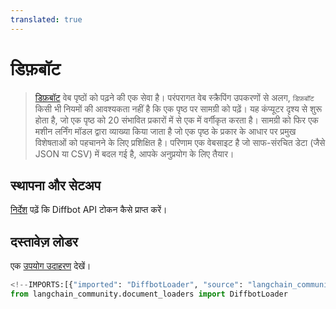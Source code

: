 ```yaml
---
translated: true
---
```


# डिफ़बॉट

>[डिफ़बॉट](https://docs.diffbot.com/docs) वेब पृष्ठों को पढ़ने की एक सेवा है। परंपरागत वेब स्क्रैपिंग उपकरणों से अलग,
> `डिफ़बॉट` किसी भी नियमों की आवश्यकता नहीं है कि एक पृष्ठ पर सामग्री को पढ़ें।
>यह कंप्यूटर दृश्य से शुरू होता है, जो एक पृष्ठ को 20 संभावित प्रकारों में से एक में वर्गीकृत करता है। सामग्री को फिर एक मशीन लर्निंग मॉडल द्वारा व्याख्या किया जाता है जो एक पृष्ठ के प्रकार के आधार पर प्रमुख विशेषताओं को पहचानने के लिए प्रशिक्षित है।
>परिणाम एक वेबसाइट है जो साफ-संरचित डेटा (जैसे JSON या CSV) में बदल गई है, आपके अनुप्रयोग के लिए तैयार।

## स्थापना और सेटअप

[निर्देश](https://docs.diffbot.com/reference/authentication) पढ़ें कि Diffbot API टोकन कैसे प्राप्त करें।

## दस्तावेज़ लोडर

एक [उपयोग उदाहरण](/docs/integrations/document_loaders/diffbot) देखें।

```python
<!--IMPORTS:[{"imported": "DiffbotLoader", "source": "langchain_community.document_loaders", "docs": "https://api.python.langchain.com/en/latest/document_loaders/langchain_community.document_loaders.diffbot.DiffbotLoader.html", "title": "Diffbot"}]-->
from langchain_community.document_loaders import DiffbotLoader
```
